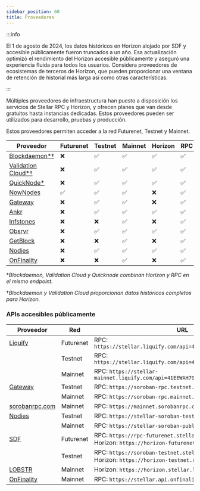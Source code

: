 ```yaml
---
sidebar_position: 60
title: Proveedores
---
```


:::info

El 1 de agosto de 2024, los datos históricos en Horizon alojado por SDF y accesible públicamente fueron truncados a un año. Esa actualización optimizó el rendimiento del Horizon accesible públicamente y aseguró una experiencia fluida para todos los usuarios. Considera proveedores de ecosistemas de terceros de Horizon, que pueden proporcionar una ventana de retención de historial más larga así como otras características.

:::

Múltiples proveedores de infraestructura han puesto a disposición los servicios de Stellar RPC y Horizon, y ofrecen planes que van desde gratuitos hasta instancias dedicadas. Estos proveedores pueden ser utilizados para desarrollo, pruebas y producción.

Estos proveedores permiten acceder a la red Futurenet, Testnet y Mainnet.

| Proveedor                                                     | Futurenet | Testnet | Mainnet | Horizon | RPC |
| ------------------------------------------------------------- | --------- | ------- | ------- | ------- | --- |
| [Blockdaemon\*†](https://www.blockdaemon.com/apply/soroban)   | ❌         | ✅       | ✅       | ✅       | ✅   |
| [Validation Cloud\*†](https://www.validationcloud.io/stellar) | ❌         | ✅       | ✅       | ✅       | ✅   |
| [QuickNode\*](https://www.quicknode.com/docs/stellar)         | ❌         | ✅       | ✅       | ✅       | ✅   |
| [NowNodes](https://nownodes.io/nodes/stellar-xlm)             | ✅         | ✅       | ✅       | ❌       | ✅   |
| [Gateway](https://gateway.fm/public-rpc/)                     | ❌         | ✅       | ✅       | ❌       | ✅   |
| [Ankr](https://www.ankr.com/rpc/advanced-api/)                | ❌         | ✅       | ✅       | ✅       | ✅   |
| [Infstones](https://infstones.com/)                           | ❌         | ❌       | ✅       | ❌       | ✅   |
| [Obsrvr](https://www.withObsrvr.com/)                         | ❌         | ✅       | ✅       | ✅       | ✅   |
| [GetBlock](https://getblock.io/nodes/xlm/)                    | ❌         | ❌       | ✅       | ❌       | ✅   |
| [Nodies](https://nodies.org)                                  | ❌         | ✅       | ✅       | ✅       | ✅   |
| [OnFinality](https://onfinality.io/networks/stellar)          | ❌         | ❌       | ✅       | ❌       | ✅   |

\*_Blockdaemon, Validation Cloud y Quicknode combinan Horizon y RPC en el mismo endpoint._

†_Blockdaemon y Validation Cloud proporcionan datos históricos completos para Horizon._

### APIs accesibles públicamente

| Proveedor                                            | Red       | URL                                                                                              |
| ---------------------------------------------------- | --------- | ------------------------------------------------------------------------------------------------ |
| [Liquify](https://www.liquify.io/)                   | Futurenet | RPC: `https://stellar.liquify.com/api=41EEWAH79Y5OCGI7/futurenet`                                |
|                                                      | Testnet   | RPC: `https://stellar.liquify.com/api=41EEWAH79Y5OCGI7/testnet`                                  |
|                                                      | Mainnet   | RPC: `https://stellar-mainnet.liquify.com/api=41EEWAH79Y5OCGI7/mainnet`                          |
| [Gateway](https://gateway.fm/)                       | Testnet   | RPC: `https://soroban-rpc.testnet.stellar.gateway.fm`                                            |
|                                                      | Mainnet   | RPC: `https://soroban-rpc.mainnet.stellar.gateway.fm`                                            |
| [sorobanrpc.com](https://sorobanrpc.com/)            | Mainnet   | RPC: `https://mainnet.sorobanrpc.com`                                                            |
| [Nodies](https://nodies.org)                         | Testnet   | RPC: `https://stellar-soroban-testnet-public.nodies.app`                                         |
|                                                      | Mainnet   | RPC: `https://stellar-soroban-public.nodies.app`                                                 |
| [SDF](http://www.stellar.org)                        | Futurenet | RPC: `https://rpc-futurenet.stellar.org` <br /> Horizon: `https://horizon-futurenet.stellar.org` |
|                                                      | Testnet   | RPC: `https://soroban-testnet.stellar.org` <br /> Horizon: `https://horizon-testnet.stellar.org` |
| [LOBSTR](https://lobstr.co)                          | Mainnet   | Horizon: `https://horizon.stellar.lobstr.co`                                                     |
| [OnFinality](https://onfinality.io/networks/stellar) | Mainnet   | RPC: `https://stellar.api.onfinality.io/public`                                                  |
